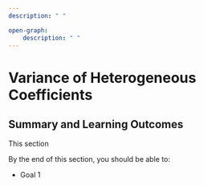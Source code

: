 ```yaml
--- 
description: " "

open-graph:
    description: " "
---
```


# Variance of Heterogeneous Coefficients {#sec-linear-variance}

::: {.callout-note appearance="simple" icon=false}

## Summary and Learning Outcomes

This section 

By the end of this section, you should be able to:

- Goal 1
:::


